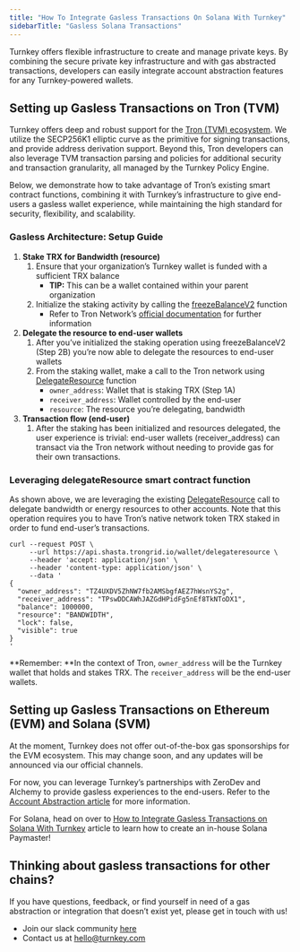 ```yaml
---
title: "How To Integrate Gasless Transactions On Solana With Turnkey"
sidebarTitle: "Gasless Solana Transactions"
---
```


Turnkey offers flexible infrastructure to create and manage private keys. By combining the secure private key infrastructure and with gas abstracted transactions, developers can easily integrate account abstraction features for any Turnkey-powered wallets.

## **Setting up Gasless Transactions on Tron (TVM)**

Turnkey offers deep and robust support for the [<u>Tron (TVM) ecosystem</u>](https://docs.turnkey.com/networks/tron). We utilize the SECP256K1 elliptic curve as the primitive for signing transactions, and provide address derivation support. Beyond this, Tron developers can also leverage TVM transaction parsing and policies for additional security and transaction granularity, all managed by the Turnkey Policy Engine.

Below, we demonstrate how to take advantage of Tron’s existing smart contract functions, combining it with Turnkey’s infrastructure to give end-users a gasless wallet experience, while maintaining the high standard for security, flexibility, and scalability.

### **Gasless Architecture: Setup Guide**

1. **Stake TRX for Bandwidth (resource)**
   1. Ensure that your organization’s Turnkey wallet is funded with a sufficient TRX balance
      - **TIP:** This can be a wallet contained within your parent organization
   2. Initialize the staking activity by calling the [<u>freezeBalanceV2</u>](https://developers.tron.network/reference/freezebalancev2-1) function
      - Refer to Tron Network’s [<u>official documentation</u>](https://developers.tron.network/docs/) for further information
2. **Delegate the resource to end-user wallets**
   1. After you’ve initialized the staking operation using freezeBalanceV2 (Step 2B) you’re now able to delegate the resources to end-user wallets
   2. From the staking wallet, make a call to the Tron network using [<u>DelegateResource</u>](https://developers.tron.network/reference/delegateresource-1) function
      - `owner_address`: Wallet that is staking TRX (Step 1A)
      - `receiver_address`: Wallet controlled by the end-user
      - `resource`: The resource you’re delegating, bandwidth
3. **Transaction flow (end-user)**
   1. After the staking has been initialized and resources delegated, the user experience is trivial: end-user wallets (receiver_address) can transact via the Tron network without needing to provide gas for their own transactions.

### **Leveraging delegateResource smart contract function**

As shown above, we are leveraging the existing [<u>DelegateResource</u>](https://developers.tron.network/reference/delegateresource-1) call to delegate bandwidth or energy resources to other accounts. Note that this operation requires you to have Tron’s native network token TRX staked in order to fund end-user’s transactions.

```shellscript
curl --request POST \
     --url https://api.shasta.trongrid.io/wallet/delegateresource \
     --header 'accept: application/json' \
     --header 'content-type: application/json' \
     --data '
{
  "owner_address": "TZ4UXDV5ZhNW7fb2AMSbgfAEZ7hWsnYS2g",
  "receiver_address": "TPswDDCAWhJAZGdHPidFg5nEf8TkNToDX1",
  "balance": 1000000,
  "resource": "BANDWIDTH",
  "lock": false,
  "visible": true
}
'
```

**Remember: **In the context of Tron, `owner_address` will be the Turnkey wallet that holds and stakes TRX. The `receiver_address` will be the end-user wallets.

## **Setting up Gasless Transactions on Ethereum (EVM) and Solana (SVM)**

At the moment, Turnkey does not offer out-of-the-box gas sponsorships for the EVM ecosystem. This may change soon, and any updates will be announced via our official channels. 

For now, you can leverage Turnkey’s partnerships with ZeroDev and Alchemy to provide gasless experiences to the end-users. Refer to the [<u>Account Abstraction article</u>](https://docs.turnkey.com/reference/aa-wallets#:~:text=Account%20Abstraction%20wallet) for more information.

For Solana, head on over to [<u>How to Integrate Gasless Transactions on Solana With Turnkey</u>](https://docs.turnkey.com/reference/solana-gasless-transactions) article to learn how to create an in-house Solana Paymaster\!

## **Thinking about gasless transactions for other chains?**

If you have questions, feedback, or find yourself in need of a gas abstraction or integration that doesn’t exist yet, please get in touch with us\!

- Join our slack community [<u>here</u>](https://join.slack.com/t/clubturnkey/shared_invite/zt-31v4yhgw6-PwBzyNsWCCBTk2xft3EoHQ)
- Contact us at [<u>hello@turnkey.com</u>](mailto:hello@turnkey.com)